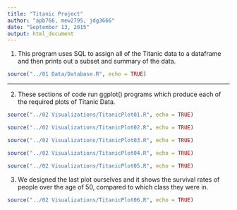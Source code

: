 ```yaml
---
title: "Titanic Project"
author: "apb766, mew2795, jdg3666"
date: "September 13, 2015"
output: html_document
---
```


1) This program uses SQL to assign all of the Titanic data to a dataframe and then prints out a subset and summary of the data.
```r
source("../01 Data/Database.R", echo = TRUE)
```

***

2) These sections of code run ggplot() programs which produce each of the required plots of Titanic Data.
```r
source("../02 Visualizations/TitanicPlot01.R", echo = TRUE)
```

```r
source("../02 Visualizations/TitanicPlot02.R", echo = TRUE)
```

```r
source("../02 Visualizations/TitanicPlot03.R", echo = TRUE)
```

```r
source("../02 Visualizations/TitanicPlot04.R", echo = TRUE)
```

```r
source("../02 Visualizations/TitanicPlot05.R", echo = TRUE)
```


3) We designed the last plot ourselves and it shows the survival rates of people over the age of 50, compared to which class they were in.
```r
source("../02 Visualizations/TitanicPlot06.R", echo = TRUE)
```
